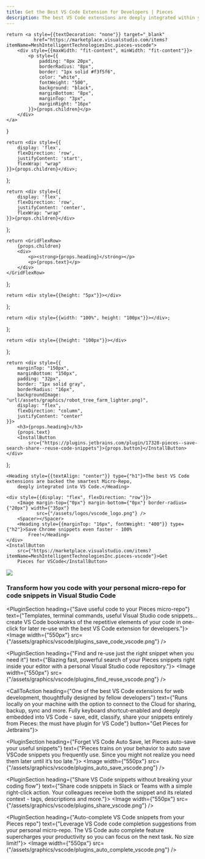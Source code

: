 ```yaml
---
title: Get the Best VS Code Extension for Developers | Pieces
description: The best VS Code extensions are deeply integrated within your IDE. Install Pieces - the fastest, smartest AI assistant for code snippets and screenshots.
---
```


<link rel="canonical" href="https://code.pieces.app/plugins/vscode"/>

    return <a style={{textDecoration: "none"}} target="_blank"
              href="https://marketplace.visualstudio.com/items?itemName=MeshIntelligentTechnologiesInc.pieces-vscode">
        <div style={{maxWidth: "fit-content", minWidth: "fit-content"}}>
            <p style={{
                padding: "8px 20px",
                borderRadius: "8px",
                border: "1px solid #f3f5f6",
                color: "white",
                fontWeight: "500",
                background: "black",
                marginBottom: "8px",
                marginTop: "3px",
                marginRight: "16px"
            }}>{props.children}</p>
        </div>
    </a>
}

    return <div style={{
        display: 'flex',
        flexDirection: 'row',
        justifyContent: 'start',
        flexWrap: "wrap"
    }}>{props.children}</div>;
};

    return <div style={{
        display: 'flex',
        flexDirection: 'row',
        justifyContent: 'center',
        flexWrap: "wrap"
    }}>{props.children}</div>
};

    return <GridFlexRow>
        {props.children}
        <div>
            <p><strong>{props.heading}</strong></p>
            <p>{props.text}</p>
        </div>
    </GridFlexRow>
};

    return <div style={{height: "5px"}}></div>
};

    return <div style={{width: "100%", height: "100px"}}></div>;
};

    return <div style={{height: "100px"}}></div>
};

    return <div style={{
        marginTop: "150px",
        marginBottom: "150px",
        padding: "32px",
        border: "1px solid gray",
        borderRadius: "16px",
        backgroundImage: "url(/assets/graphics/robot_tree_farm_lighter.png)",
        display: "flex",
        flexDirection: "column",
        justifyContent: "center"
    }}>
        <h3>{props.heading}</h3>
        {props.text}
        <InstallButton
            src={"https://plugins.jetbrains.com/plugin/17328-pieces--save-search-share--reuse-code-snippets"}>{props.button}</InstallButton>
    </div>
};

<HeaderSpacer></HeaderSpacer>

<GridFlexRowCenter>

    <Heading style={{textAlign: "center"}} type={"h1"}>The best VS Code extensions are backed the smartest Micro-Repo,
        deeply integrated into VS Code.</Heading>

    <div style={{display: "flex", flexDirection: "row"}}>
        <Image margin-top={"0px"} margin-bottom={"0px"} border-radius={"20px"} width={"35px"}
               src={"/assets/logos/vscode_logo.png"} />
        <Spacer></Spacer>
        <Heading style={{marginTop: "16px", fontWeight: "400"}} type={"h2"}>Save Chrome snippets even faster - 100%
            Free!</Heading>
    </div>
    <InstallButton
        src={"https://marketplace.visualstudio.com/items?itemName=MeshIntelligentTechnologiesInc.pieces-vscode"}>Get
        Pieces for VSCode</InstallButton>
</GridFlexRowCenter>

![](/assets/headers/light/plugin_header_vscode.png)

<BodySpacer></BodySpacer>

### Transform how you code with your personal micro-repo for code snippets in Visual Studio Code

<PluginSection heading={"Save useful code to your Pieces micro-repo"}
               text={"Templates, terminal commands, useful Visual Studio code snippets… create VS Code bookmarks of the repetitive elements of your code in one-click for later re-use with the best VS Code extension for developers."}>
    <Image width={"550px"} src={"/assets/graphics/vscode/plugins_save_code_vscode.png"} />
</PluginSection>

<BodySpacer></BodySpacer>

<PluginSection heading={"Find and re-use just the right snippet when you need it"}
               text={"Blazing fast, powerful search of your Pieces snippets right inside your editor with a personal Visual Studio code repository."}>
    <Image width={"550px"} src={"/assets/graphics/vscode/plugins_find_reuse_vscode.png"} />
</PluginSection>

<BodySpacer></BodySpacer>

<CallToAction heading={"One of the best VS Code extensions for web development, thoughtfully designed by fellow developers"} text={"Runs locally on your machine with the option to connect to the Cloud for sharing, backup, sync and more. Fully keyboard shortcut-enabled and deeply embedded into VS Code - save, edit, classify, share your snippets entirely from Pieces: the must have plugin for VS Code"} button="Get Pieces for Jetbrains"}></CallToAction>

<BodySpacer></BodySpacer>

<PluginSection heading={"Forget VS Code Auto Save, let Pieces auto-save your useful snippets"}
               text={"Pieces trains on your behavior to auto save VSCode snippets you frequently use. Since you might not realize you need them later until it’s too late."}>
    <Image width={"550px"} src={"/assets/graphics/vscode/plugins_auto_save_vscode.png"} />
</PluginSection>

<BodySpacer></BodySpacer>

<PluginSection heading={"Share VS Code snippets without breaking your coding flow"}
               text={"Share code snippets in Slack or Teams with a simple right-click action. Your colleagues receive both the snippet and its related context - tags, descriptions and more."}>
    <Image width={"550px"} src={"/assets/graphics/vscode/plugins_share_vscode.png"} />
</PluginSection>

<BodySpacer></BodySpacer>

<PluginSection heading={"Auto-complete VS Code snippets from your Pieces repo"}
               text={"Leverage VS Code code completion suggestions from your personal micro-repo. The VS Code auto complete feature supercharges your productivity so you can focus on the next task. No size limit!"}>
    <Image width={"550px"} src={"/assets/graphics/vscode/plugins_auto_complete_vscode.png"} />
</PluginSection>
